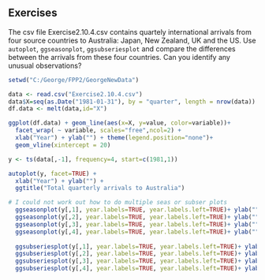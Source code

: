 ## Exercises {#ex:graphics}

[//]: I am guessing this can be the second exercise - I have just labelled it as 2.10.4 only for the moment. Maybe we can add the data as ts() object in FPP2

The csv file Exercise2.10.4.csv contains quartely international arrivals from four source countries to Australia: Japan, New Zealand, UK and the US. Use `autoplot`, `ggseasonplot`, `ggsubseriesplot` and compare the differences between the arrivals from these four countries. Can  you identify any unusual observations? 


```r
setwd("C:/George/FPP2/GeorgeNewData")

data <- read.csv("Exercise2.10.4.csv")
data$X=seq(as.Date("1981-01-31"), by = "quarter", length = nrow(data))
df.data <- melt(data,id="X")

ggplot(df.data) + geom_line(aes(x=X, y=value, color=variable))+
  facet_wrap( ~ variable, scales="free",ncol=2) +
  xlab("Year") + ylab("") + theme(legend.position="none")+
  geom_vline(xintercept = 20)

y <- ts(data[,-1], frequency=4, start=c(1981,1))

autoplot(y, facet=TRUE) +
  xlab("Year") + ylab("") +
  ggtitle("Total quarterly arrivals to Australia")

# I could not work out how to do multiple seas or subser plots
  ggseasonplot(y[,1], year.labels=TRUE, year.labels.left=TRUE)+ ylab("")+ggtitle("Japan")
  ggseasonplot(y[,2], year.labels=TRUE, year.labels.left=TRUE)+ ylab("")+ggtitle("New Zealand")
  ggseasonplot(y[,3], year.labels=TRUE, year.labels.left=TRUE)+ ylab("")+ggtitle("UK")
  ggseasonplot(y[,4], year.labels=TRUE, year.labels.left=TRUE)+ ylab("")+ggtitle("US")
  
  ggsubseriesplot(y[,1], year.labels=TRUE, year.labels.left=TRUE)+ ylab("")+ggtitle("Japan")
  ggsubseriesplot(y[,2], year.labels=TRUE, year.labels.left=TRUE)+ ylab("")+ggtitle("New Zealand")
  ggsubseriesplot(y[,3], year.labels=TRUE, year.labels.left=TRUE)+ ylab("")+ggtitle("UK")
  ggsubseriesplot(y[,4], year.labels=TRUE, year.labels.left=TRUE)+ ylab("")+ggtitle("US")
```
